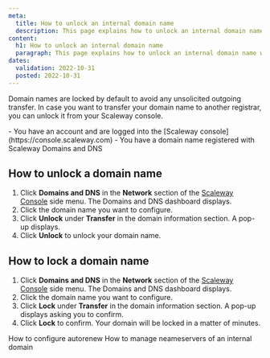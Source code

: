 ```yaml
---
meta:
  title: How to unlock an internal domain name
  description: This page explains how to unlock an internal domain name with Scaleway Domains and DNS.
content:
  h1: How to unlock an internal domain name
  paragraph: This page explains how to unlock an internal domain name with Scaleway Domains and DNS.
dates:
  validation: 2022-10-31
  posted: 2022-10-31
---
```


Domain names are locked by default to avoid any unsolicited outgoing transfer. In case you want to transfer your domain name to another registrar, you can unlock it from your Scaleway console. 

<Message type="requirement">
  - You have an account and are logged into the [Scaleway console](https://console.scaleway.com) 
  - You have a domain name registered with Scaleway Domains and DNS
</Message>

## How to unlock a domain name

1. Click **Domains and DNS** in the **Network** section of the [Scaleway Console](https://console.scaleway.com) side menu. The Domains and DNS dashboard displays. 
2. Click the domain name you want to configure.
3. Click **Unlock** under **Transfer** in the domain information section. A pop-up displays.
    <Lightbox src="scaleway-domain-unlock.webp" alt="" />
4. Click **Unlock** to unlock your domain name.


## How to lock a domain name

1. Click **Domains and DNS** in the **Network** section of the [Scaleway Console](https://console.scaleway.com) side menu. The Domains and DNS dashboard displays. 
2. Click the domain name you want to configure.
3. Click **Lock** under **Transfer** in the domain information section. A pop-up displays asking you to confirm.
4. Click **Lock** to confirm. Your domain will be locked in a matter of minutes.

<Navigation title="See Also">
  <PreviousButton to="/network/dns-cloud/how-to/configure-autorenew/">How to configure autorenew</PreviousButton>
  <NextButton to="/network/dns-cloud/how-to/manage-nameservers-internal-domain/">How to manage neameservers of an internal domain</NextButton>
</Navigation>